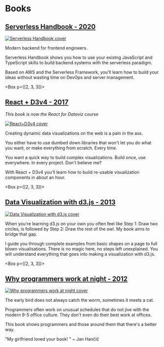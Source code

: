 
# Books

## [Serverless Handbook - 2020](https://serverlesshandbook.dev)

[![Serverless Handbook cover](../images/serverless-handbook.png)](https://serverlesshandbook.dev)

Modern backend for frontend engineers.

Serverless Handbook shows you how to use your existng JavaScript and TypeScript skills to build backend systems with the serverless paradigm.

Based on AWS and the Serverless Framework, you'll learn how to build your ideas without wasting time on DevOps and server management.

<Box p={[2, 3, 3]}>&nbsp;</Box>

## [React + D3v4 - 2017](http://swizec.com/reactd3js)

_This book is now the React for Dataviz course_

[![React+D3v4 cover](../images/reactd3js.png)](https://reactfordataviz.com)

Creating dynamic data visualizations on the web is a pain in the ass.

You either have to use dumbed down libraries that won't let you do what you want, or make everything from scratch. Every time.

You want a quick way to build complex visualizations. Build once, use everywhere. In every project. Don't believe me?

With React + D3v4 you'll learn how to build re-usable visualization components in about an hour.

<Box p={[2, 3, 3]}>&nbsp;</Box>

## [Data Visualization with d3.js - 2013](https://www.packtpub.com/web-development/data-visualization-d3js)

[![Data Visualization with d3.js cover](../images/data-visualization-with-d3js.png)](https://www.packtpub.com/web-development/data-visualization-d3js)

When you're learning d3.js on your own you often feel like Step 1: Draw two circles, is followed by Step 2: Draw the rest of the owl. My book aims to bridge that gap.

I guide you through complete examples from basic shapes on a page to full blown visualisations. There is no magic here, no steps left unexplained. You will understand everything that goes into making a visualization with d3.js.

<Box p={[2, 3, 3]}>&nbsp;</Box>

## [Why programmers work at night - 2012](https://nightowlsbook.com)

[![Why programmers work at night cover](../images/why-programmers-work-at-night.png)](https://nightowlsbook.com)

The early bird does not always catch the worm, sometimes it meets a cat.

Programmers often work on unusual schedules that do not jive with the modern 9-5 office culture. They don't even do their best work at offices.

This book shows programmers and those around them that there's a better way.

"My girlfriend loved your book! " ~ Jan Hančič
